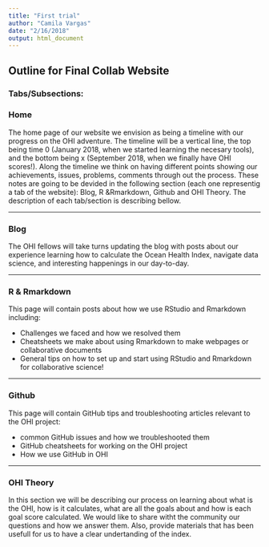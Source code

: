 ```yaml
---
title: "First trial"
author: "Camila Vargas"
date: "2/16/2018"
output: html_document
---
```


## Outline for Final Collab Website


### Tabs/Subsections:

### Home
The home page of our website we envision as being a timeline with our progress on the OHI adventure. The timeline will be a vertical line, the top being time 0 (January 2018, when we started learning the necesary tools), and the bottom being x (September 2018, when we finally have OHI scores!). Along the timeline we think on having different points showing our achievements, issues, problems, comments through out the process. These notes are going to be devided in the following section (each one representig a tab of the website): Blog, R &Rmarkdown, Github and OHI Theory. The description of each tab/section is describing bellow.

***

### Blog

The OHI fellows will take turns updating the blog with posts about our experience learning how to calculate the Ocean Health Index, navigate data science, and interesting happenings in our day-to-day.

***

### R & Rmarkdown

This page will contain posts about how we use RStudio and Rmarkdown including: 

* Challenges we faced and how we resolved them
* Cheatsheets we make about using Rmarkdown to make webpages or collaborative documents
* General tips on how to set up and start using RStudio and Rmarkdown for collaborative science!

***

### Github

This page will contain GitHub tips and troubleshooting articles relevant to the OHI project:

* common GitHub issues and how we troubleshooted them
* GitHub cheatsheets for working on the OHI project
* How we use GitHub in OHI

***

### OHI Theory

In this section we will be describing our process on learning about what is the OHI, how is it calculates, what are all the goals about and how is each goal score calculated. We would like to share witht the community our questions and how we answer them. Also, provide materials that has been usefull for us to have a clear undertanding of the index.  








